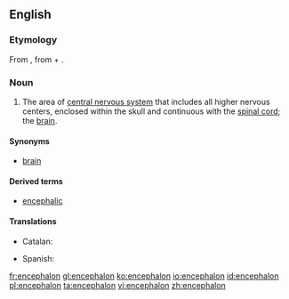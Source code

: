 ==English==
{{wikipedia}}

===Etymology===
From {{etyl|grc|en}} {{term|ἐγκέφαλος||within the head|tr=enkephalos|lang=grc|sc=polytonic}}, from {{term|ἐν||in|tr=en|lang=grc|sc=polytonic}} + {{term|κεφαλή||head|tr=kephalē|lang=grc|sc=polytonic}}.

===Noun===
{{en-noun|encephala}}

# {{context|neuroanatomy|lang=en}} The area of [[central nervous system]] that includes all higher nervous centers, enclosed within the skull and continuous with the [[spinal cord]]; the [[brain]].

====Synonyms====
* [[brain]]

====Derived terms====
* [[encephalic]]

====Translations====
{{trans-top|brain}}
* Catalan: {{t|ca|encèfal|m}}
{{trans-mid}}
* Spanish: {{t+|es|encéfalo|m}}
{{trans-bottom}}

[[fr:encephalon]]
[[gl:encephalon]]
[[ko:encephalon]]
[[io:encephalon]]
[[id:encephalon]]
[[pl:encephalon]]
[[ta:encephalon]]
[[vi:encephalon]]
[[zh:encephalon]]